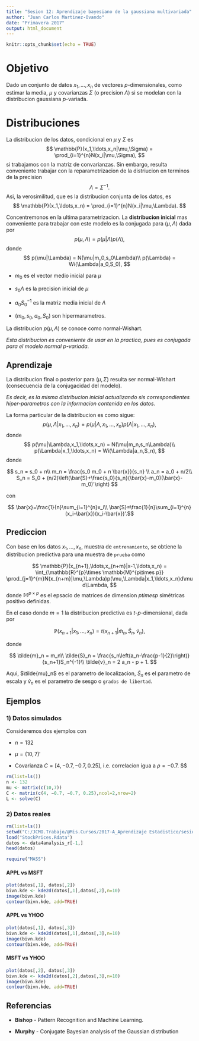 ---
title: "Sesion 12: Aprendizaje bayesiano de la gaussiana multivariada"
author: "Juan Carlos Martinez-Ovando"
date: "Primavera 2017"
output: html_document
---

```{r setup, include=FALSE}
knitr::opts_chunk$set(echo = TRUE)
```

# Objetivo

Dado un conjunto de datos $x_1,\ldots,x_n$ de vectores $p$-dimensionales, como estimar la media, $\mu$ y covarianzas $\Sigma$ (o precision $\Lambda$) si se modelan con la distribucion gaussiana $p$-variada.

# Distribuciones

La distribucion de los datos, condicional en $\mu$ y $\Sigma$ es 
$$
\mathbb{P}(x_1,\ldots,x_n|\mu,\Sigma)
= \prod_{i=1}^{n}N(x_i|\mu,\Sigma),
$$
si trabajamos con la matriz de convarianzas. Sin embargo, resulta conveniente trabajar con la reparametrizacion de la distriucion en terminos de la precision 
$$
\Lambda=\Sigma^{-1}.
$$ 
Asi, la verosimilitud, que es la distribucion conjunta de los datos, es
$$
\mathbb{P}(x_1,\ldots,x_n)
= \prod_{i=1}^{n}N(x_i|\mu,\Lambda).
$$

Concentremonos en la ultima parametrizacion. La **distribucion inicial** mas conveniente para trabajar con este modelo es la conjugada para $(\mu,\Lambda)$ dada por
$$
p(\mu,\Lambda)=p(\mu|\Lambda)p(\Lambda),
$$
donde 
$$
p(\mu|\Lambda) = N(\mu|m_0,s_0\Lambda)\\
p(\Lambda) = Wi(\Lambda|a_0,S_0),
$$

* $m_0$ es el vector medio inicial para $\mu$

* $s_0\Lambda$ es la precision inicial de $\mu$

* $a_0 S_0^{-1}$ es la matriz media inicial de $\Lambda$

* $(m_0,s_0,a_0,S_0)$ son hipermarametros.

La distribucion $p(\mu,\Lambda)$ se conoce como normal-Wishart. 

_Esta distribucion es conveniente de usar en la practica, pues es conjugada para el modelo normal $p$-variada_.

## Aprendizaje

La distribucion final o posterior para $(\mu,\Sigma)$ resulta ser normal-Wishart (consecuencia de la conjugacidad del modelo). 

_Es decir, es la misma distribucion inicial actualizando sis correspondientes hiper-parametros con la informacion contenida en los datos._

La forma particular de la distribucion es como sigue:
$$
p(\mu,\Lambda|x_1,\ldots,x_n)=p(\mu|\Lambda,x_1,\ldots,x_n)p(\Lambda|x_1,\ldots,x_n),
$$
donde 
$$
p(\mu|\Lambda,x_1,\ldots,x_n) = N(\mu|m_n,s_n\Lambda)\\
p(\Lambda|x_1,\ldots,x_n) = Wi(\Lambda|a_n,S_n),
$$
donde 

$$
s_n = s_0 + n\\
m_n = \frac{s_0 m_0 + n \bar{x}}{s_n} \\
a_n = a_0 + n/2\\
S_n = S_0 + (n/2)\left(\bar{S}+\frac{s_0}{s_n}(\bar{x}-m_0)(\bar{x}-m_0)'\right)
$$

con

$$
\bar{x}=\frac{1}{n}\sum_{i=1}^{n}x_i\\
\bar{S}=\frac{1}{n}\sum_{i=1}^{n}(x_i-\bar{x})(x_i-\bar{x})'.$$

## Prediccion

Con base en los datos $x_1,\ldots,x_n$, muestra de `entrenamiento`, se obtiene la distribucion predictiva para una muestra de `prueba` como 

$$
\mathbb{P}(x_{n+1},\ldots,x_{n+m}|x-1,\ldots,x_n)
= \int_{\mathbb{R}^{p}\times \mathbb{M}^{p\times p}}
\prod_{j=1}^{m}N(x_{n+m}|\mu,\Lambda)p(\mu,\Lambda|x_1,\ldots,x_n)d\mu d\Lambda,
$$
donde $\mathbb{M}^{p\times p}$ es el epsacio de matrices de dimension $p times p$ simétricas positivo definidas.

En el caso donde $m=1$ la distribucion predictiva es $t$-$p$-dimensional, dada por

$$
\mathbb{P}(x_{n+1}|x_1,\ldots,x_n)
= 
t\left(x_{n+1}|\tilde{m}_n,\tilde{S}_n,\tilde{v}_n\right),
$$

donde 

$$
\tilde{m}_n = m_n\\
\tilde{S}_n = \frac{s_n\left(a_n-\frac{p-1}{2}\right)}{s_n+1}S_n^{-1}\\
\tilde{v}_n = 2 a_n - p + 1. 
$$

Aqui, $\tilde{mu}_n$ es el parametro de localizacion, $\tilde{S}_n$ es el parametro de escala y $\tilde{v}_n$ es el parametro de sesgo o `grados de libertad`.

## Ejemplos

### 1) Datos simulados

Consideremos dos ejemplos con 

* $n = 132$

* $\mu = (10, 7)'$ 

* Covarianza $C = [4, −0.7, −0.7, 0.25]$, i.e. correlacion  igua a $\rho = −0.7$.
$$

```{r}
rm(list=ls())
n <- 132
mu <- matrix(c(10,7))
C <- matrix(c(4, −0.7, −0.7, 0.25),ncol=2,nrow=2)
L <- solve(C)
```

### 2) Datos reales

```{r}
rm(list=ls())
setwd("C:/JCMO.Trabajo/@Mis.Cursos/2017-A_Aprendizaje Estadistico/sesiones/")
load("StockPrices.Rdata")
datos <- data4analysis_r[-1,]
head(datos)

require("MASS")
```

#### APPL vs MSFT

```{r}
plot(datos[,1], datos[,2])
bivn.kde <- kde2d(datos[,1],datos[,2],n=10) 
image(bivn.kde)
contour(bivn.kde, add=TRUE)
````

#### APPL vs YHOO

```{r}
plot(datos[,1], datos[,3])
bivn.kde <- kde2d(datos[,1],datos[,3],n=10) 
image(bivn.kde)
contour(bivn.kde, add=TRUE)
````

#### MSFT vs YHOO

```{r}
plot(datos[,2], datos[,3])
bivn.kde <- kde2d(datos[,2],datos[,3],n=10) 
image(bivn.kde)
contour(bivn.kde, add=TRUE)
````

## Referencias

* **Bishop** - Pattern Recognition and Machine Learning. 

* **Murphy** - Conjugate Bayesian analysis of the Gaussian distribution